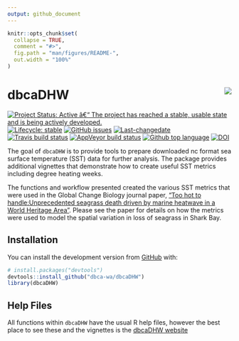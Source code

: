 ```yaml
---
output: github_document
---
```


<!-- README.md is generated from README.Rmd. Please edit that file -->

```r
knitr::opts_chunk$set(
  collapse = TRUE,
  comment = "#>",
  fig.path = "man/figures/README-",
  out.width = "100%"
)
```
# dbcaDHW <img src="man/figures/dbcaDHWlogo2011.png" align="right" style="padding-left:10px;background-color:white;" />

<!-- badges: start -->
[![Project Status: Active â€“ The project has reached a stable, usable state and is being actively developed.](https://www.repostatus.org/badges/latest/active.svg)](https://www.repostatus.org/#active)
[![Lifecycle: stable](https://img.shields.io/badge/lifecycle-stable-brightgreen.svg)](https://www.tidyverse.org/lifecycle/#stable)
[![GitHub issues](https://img.shields.io/github/issues/dbca-wa/rivRmon.svg?style=popout)](https://github.com/dbca-wa/rivRmon/issues/)
[![Last-changedate](https://img.shields.io/github/last-commit/dbca-wa/rivRmon.svg)](https://github.com/dbca-wa/rivRmon/commits/master)
[![Travis build status](https://travis-ci.org/dbca-wa/rivRmon.svg?branch=master)](https://travis-ci.org/dbca-wa/rivRmon)
[![AppVeyor build status](https://ci.appveyor.com/api/projects/status/github/dbca-wa/rivRmon?branch=master&svg=true)](https://ci.appveyor.com/project/dbca-wa/rivRmon)
[![Github top language](https://img.shields.io/github/languages/top/dbca-wa/rivRmon.svg)](https://github.com/dbca-wa/rivRmon/)
[![DOI](https://zenodo.org/badge/202643428.svg)](https://zenodo.org/badge/latestdoi/202643428)
<!-- badges: end -->

The goal of `dbcaDHW` is to provide tools to prepare downloaded nc format sea surface temperature (SST) data for further analysis. The package provides additional vignettes that demonstrate how to create useful SST metrics including degree heating weeks.

The functions and workflow presented created the various SST metrics that were used in the Global Change Biology journal paper, ["Too hot to handle:Unprecedented seagrass death driven by marine heatwave in a World Heritage Area"](https://onlinelibrary.wiley.com/doi/abs/10.1111/gcb.15065). Please see the paper for details on how the metrics were used to model the spatial variation in loss of seagrass in Shark Bay.

## Installation

You can install the development version from [GitHub](https://github.com/dbca-wa) with:

``` r
# install.packages("devtools")
devtools::install_github("dbca-wa/dbcaDHW")
library(dbcaDHW)
```
## Help Files

All functions within `dbcaDHW` have the usual R help files, however the best place to see these and the vignettes is the [dbcaDHW website](https://dbca-wa.github.io/dbcaDHW/index.html)

